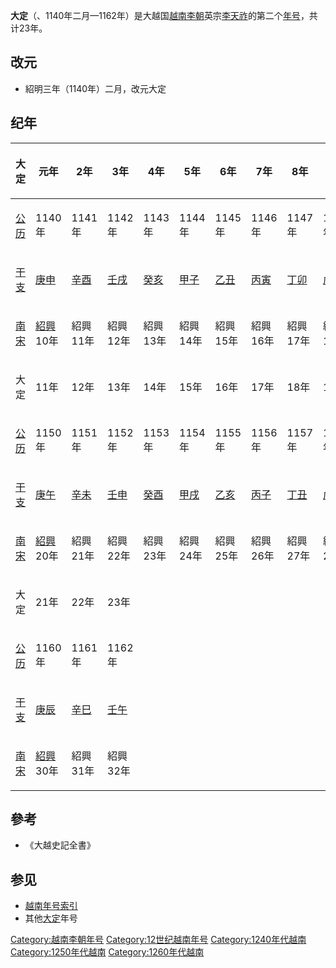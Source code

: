 {{Eranamebox|年号=大定
|起讫时间= 1140年—1162年
|政权= [[越南李朝|越南李朝]]
|帝王= 英宗[[李天祚|李天祚]]
|历时= 23年
|timeline=
|说明=
}}
'''大定'''（{{lang|vi|Đại Định}}、1140年二月—1162年）是大越国[[越南李朝|越南李朝]]英宗[[李天祚|李天祚]]的第二个[[年号|年号]]，共计23年。

==改元==
*紹明三年（1140年）二月，改元大定

==纪年==

{| class="wikitable"  style="text-align:center"
!大定||元年||2年||3年||4年||5年||6年||7年||8年||9年||10年
|-
|[[公历|公历]]||1140年||1141年||1142年||1143年||1144年||1145年||1146年||1147年||1148年||1149年 
|-
|[[干支|干支]]||[[庚申|庚申]]||[[辛酉|辛酉]]||[[壬戌|壬戌]]||[[癸亥|癸亥]]||[[甲子|甲子]]||[[乙丑|乙丑]]||[[丙寅|丙寅]]||[[丁卯|丁卯]]||[[戊辰|戊辰]]||[[己巳|己巳]] 
|-
|[[南宋|南宋]]||[[紹興_(宋高宗)|紹興]]10年||紹興11年||紹興12年||紹興13年||紹興14年||紹興15年||紹興16年||紹興17年||紹興18年||紹興19年
|- style="font-weight:bold"
|大定||11年||12年||13年||14年||15年||16年||17年||18年||19年||20年
|-
|[[公历|公历]]||1150年||1151年||1152年||1153年||1154年||1155年||1156年||1157年||1158年||1159年 
|-
|[[干支|干支]]||[[庚午|庚午]]||[[辛未|辛未]]||[[壬申|壬申]]||[[癸酉|癸酉]]||[[甲戌|甲戌]]||[[乙亥|乙亥]]||[[丙子|丙子]]||[[丁丑|丁丑]]||[[戊寅|戊寅]]||[[己卯|己卯]] 
|-
|[[南宋|南宋]]||[[紹興_(宋高宗)|紹興]]20年||紹興21年||紹興22年||紹興23年||紹興24年||紹興25年||紹興26年||紹興27年||紹興28年||紹興29年
|- style="font-weight:bold"
|大定||21年||22年||23年
|-
|[[公历|公历]]||1160年||1161年||1162年
|-
|[[干支|干支]]||[[庚辰|庚辰]]||[[辛巳|辛巳]]||[[壬午|壬午]]
|-
|[[南宋|南宋]]||[[紹興_(宋高宗)|紹興]]30年||紹興31年||紹興32年
|}

==參考==
*《大越史記全書》

==参见==
*[[越南年号索引|越南年号索引]]
*其他[[大定|大定]]年号
{{年号|[[紹明|紹明]]|[[越南年号索引|越南李朝年号]]|[[政隆寶應|政隆寶應]]}}
{{越南年號}}
[[Category:越南李朝年号|Category:越南李朝年号]]
[[Category:12世纪越南年号|Category:12世纪越南年号]]
[[Category:1240年代越南|Category:1240年代越南]]
[[Category:1250年代越南|Category:1250年代越南]]
[[Category:1260年代越南|Category:1260年代越南]]